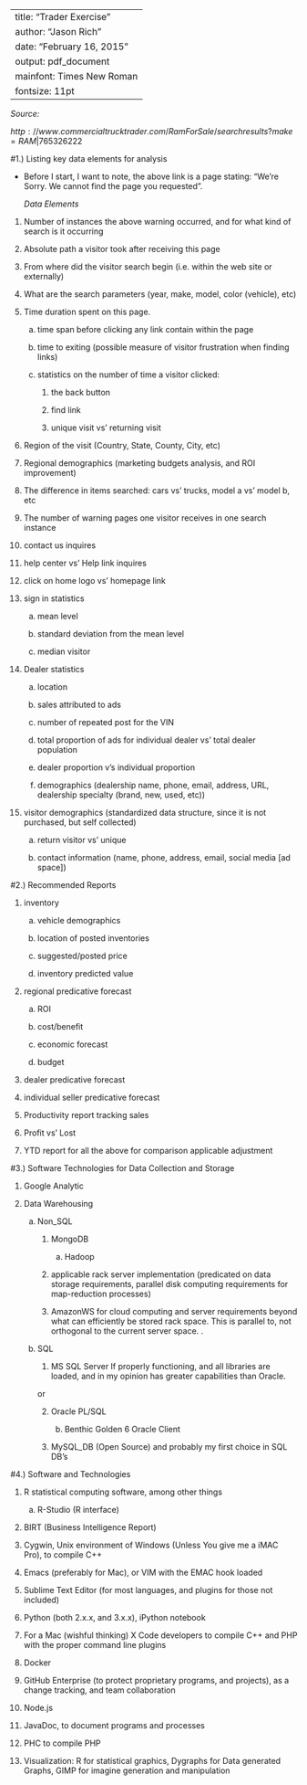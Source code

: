 
---
title: "Trader Exercise"
author: "Jason Rich"
date: "February 16, 2015"
output: pdf_document
mainfont: Times New Roman
fontsize: 11pt
---

*Source:*

$http://www.commercialtrucktrader.com/RamForSale/searchresults?make=RAM|765326222$




#1.) Listing key data elements for analysis

* Before I start, I want to note, the above link is a page stating: "We're Sorry. We cannot find the page you requested".

  *Data Elements*
  
1. Number of instances the above warning occurred, and for what kind of search is it occurring
    
2. Absolute path a visitor took after receiving this page
  
3. From where did the visitor search begin (i.e. within the web site or externally)
    
4. What are the search parameters (year, make, model, color (vehicle), etc)
    
5. Time duration spent on this page. 
        
   a. time span before clicking any link contain within the page
        
   b. time to exiting (possible measure of visitor frustration when finding links)
        
   c. statistics on the number of time a visitor clicked:  
          
      1. the back button
          
      2. find link
          
      3. unique visit vs' returning visit
    
6. Region of the visit (Country, State, County, City, etc)
    
7. Regional demographics (marketing budgets analysis, and ROI improvement)
    
8. The difference in items searched: cars vs' trucks, model a vs' model b, etc

9. The number of warning pages one visitor receives in one search instance

10. contact us inquires

11. help center vs' Help link  inquires 

12. click on home logo vs' homepage link

13. sign in statistics
    
    a. mean level
    
    b. standard deviation from the mean level
    
    c. median visitor

14. Dealer statistics
  
    a. location
    
    b. sales attributed to ads
    
    c. number of repeated post for the VIN
    
    d. total proportion of ads for individual dealer vs' total dealer population
    
    e. dealer proportion v's individual proportion
    
    f. demographics (dealership name, phone, email, address, URL, dealership specialty (brand, new, used, etc))
    
15. visitor demographics (standardized data structure, since it is not purchased, but self collected)
    
    a. return visitor vs' unique
  
    b. contact information (name, phone, address, email, social media [ad space])
    
    
#2.) Recommended Reports

1. inventory 

    a. vehicle demographics
    
    b. location of posted inventories
    
    c. suggested/posted price 
    
    d. inventory predicted value

2. regional predicative forecast 
    
    a. ROI
    
    b. cost/benefit
    
    c. economic forecast
    
    d. budget 
    
3. dealer predicative forecast

4. individual seller predicative forecast

5. Productivity report tracking sales

6. Profit vs' Lost 

7. YTD report for all the above for comparison applicable adjustment 


#3.) Software Technologies for Data Collection and Storage

1. Google Analytic

2. Data Warehousing
    
    a. Non_SQL 
        
        1. MongoDB
        
            a. Hadoop 
        
        2. applicable rack server implementation (predicated on data storage requirements, parallel disk computing requirements for map-reduction processes)
        
        3. AmazonWS for cloud computing and server requirements beyond what can efficiently be stored rack space. This is parallel to, not orthogonal to the current server space.
        .
    b. SQL
        
        1. MS SQL Server If properly functioning, and all libraries are loaded, and in my opinion has greater capabilities than Oracle. 
          
          or
        
        2. Oracle PL/SQL
           
           b. Benthic Golden 6 Oracle Client
        
        3. MySQL_DB (Open Source) and probably my first choice in SQL DB's 


#4.) Software and Technologies

1. R statistical computing software, among other things

    a. R-Studio (R interface)

2. BIRT (Business Intelligence Report) 

3. Cygwin, Unix environment of Windows (Unless You give me a iMAC Pro), to compile C++

4. Emacs (preferably for Mac), or VIM with the EMAC hook loaded

5. Sublime Text Editor (for most languages, and plugins for those not included)

6. Python (both 2.x.x, and 3.x.x), iPython notebook 

7. For a Mac (wishful thinking) X Code developers to compile C++ and PHP with the proper command line plugins

8. Docker 

9. GitHub Enterprise (to protect proprietary programs, and projects), as a change tracking, and team collaboration

10. Node.js

11. JavaDoc, to document programs and processes 

12. PHC to compile PHP

13. Visualization: R for statistical graphics, Dygraphs for Data generated Graphs, GIMP for imagine generation and manipulation  


    
      
  